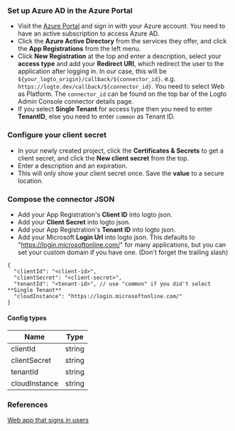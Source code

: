 ### Set up Azure AD in the Azure Portal

- Visit the [Azure Portal](https://portal.azure.com/#home) and sign in with your Azure account. You need to have an active subscription to access Azure AD.
- Click the **Azure Active Directory** from the services they offer, and click the **App Registrations** from the left menu.
- Click **New Registration** at the top and enter a description, select your **access type** and add your **Redirect URI**, which redirect the user to the application after logging in. In our case, this will be `${your_logto_origin}/callback/${connector_id}`. e.g. `https://logto.dev/callback/${connector_id}`. You need to select Web as Platform. The `connector_id` can be found on the top bar of the Logto Admin Console connector details page.
- If you select **Single Tenant** for access type then you need to enter **TenantID**, else you need to enter `common` as Tenant ID.

### Configure your client secret

- In your newly created project, click the **Certificates & Secrets** to get a client secret, and click the **New client secret** from the top.
- Enter a description and an expiration.
- This will only show your client secret once. Save the **value** to a secure location.

### Compose the connector JSON

- Add your App Registration's **Client ID** into logto json.
- Add your **Client Secret** into logto json.
- Add your App Registration's **Tenant ID** into logto json.
- Add your Microsoft **Login Url** into logto json. This defaults to "https://login.microsoftonline.com/" for many applications, but you can set your custom domain if you have one. (Don't forget the trailing slash)

```jsonc
{
  "clientId": "<client-id>",
  "clientSecret": "<client-secret>",
  "tenantId": "<tenant-id>", // use "common" if you did't select **Single Tenant**
  "cloudInstance": "https://login.microsoftonline.com/"
}
```

#### Config types

| Name          | Type   |
| ------------- | ------ |
| clientId      | string |
| clientSecret  | string |
| tenantId      | string |
| cloudInstance | string |

### References

[Web app that signs in users](https://docs.microsoft.com/en-us/azure/active-directory/develop/scenario-web-app-sign-user-overview?tabs=nodejs)
